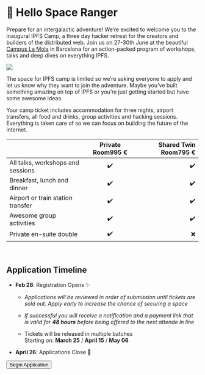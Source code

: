 


# 👋 Hello Space Ranger

<div className="mw7">

Prepare for an intergalactic adventure! We’re excited to welcome you to the inaugural IPFS Camp, a three day hacker retreat for the creators and builders of the distributed web. Join us on 27-30th June at the beautiful [Campus La Mola](https://www.chateauform.com/en/house/campus-la-mola/) in Barcelona for an action-packed program of workshops, talks and deep dives on everything IPFS.

![](https://ipfs.io/ipfs/QmUiucP3oRVnqvuM6hnrF9D5H6tRSeVhyWk6ggkhf4ebEH)

The space for IPFS camp is limited so we’re asking everyone to apply and let us know why they want to join the adventure. Maybe you’ve built something amazing on top of IPFS or you’re just getting started but have some awesome ideas.

Your camp ticket includes accommodation for three nights, airport transfers, all food and drinks, group activities and hacking sessions. Everything is taken care of so we can focus on building the future of the internet.

</div>

<div className="features pv4 mw7">

|                                   | <span className="mh2-ns tc">Private Room</span><span className="primary3 f3 tc db mv2 nowrap">995 €</span> | <span className="mh2-ns tc">Shared Twin Room</span><span className="primary3 f3 tc db mv2 nowrap">795 €</span> |
| --------------------------------- | :--------------------------------------------------------------------------------------------------------: | -------------------------------------------------------------------------------------------------------------: |
| All talks, workshops and sessions |                                                     ✔️                                                     |                                                                                                             ✔️ |
| Breakfast, lunch and dinner       |                                                     ✔️                                                     |                                                                                                             ✔️ |
| Airport or train station transfer |                                                     ✔️                                                     |                                                                                                             ✔️ |
| Awesome group activities          |                                                     ✔️                                                     |                                                                                                             ✔️ |
| Private en-suite double           |                                                     ✔️                                                     |                                                                                                             ❌ |

<br />

## Application Timeline

- **Feb 28**: Registration Opens ✨

  - _Applications will be reviewed in order of submission until tickets are sold out. Apply early to increase the chance of securing a space_

  - _If successful you will receive a notification and a payment link that is valid for **48 hours** before being offered to the next attende in line_

  - Tickets will be released in multiple batches<br/> Starting on: **March 25** / **April 15** / **May 06**

* **April 26**: Applications Close 🔏

<div className="pv2 db tc tl-ns">
  <Button size="large" href="https://goo.gl/forms/GmzwgMzfR0RUpfs13">
    <div className="tc">Begin Application</div>
  </Button>
</div>

</div>
